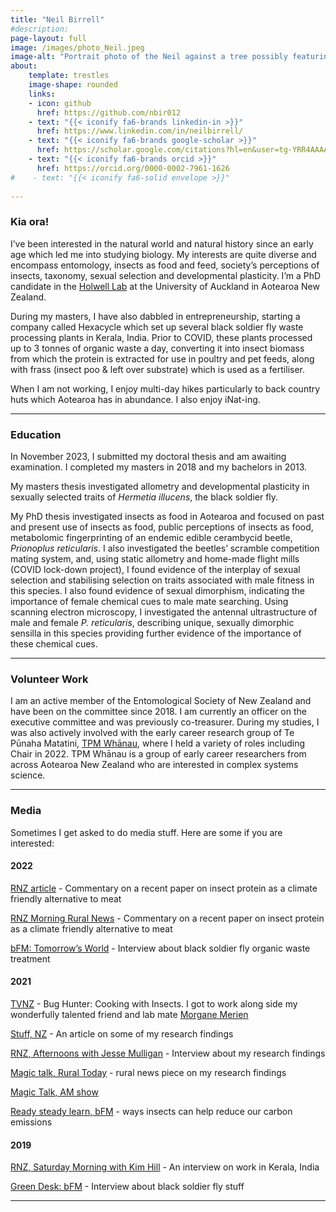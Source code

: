 ```yaml
---
title: "Neil Birrell"
#description:
page-layout: full
image: /images/photo_Neil.jpeg
image-alt: "Portrait photo of the Neil against a tree possibly featuring climbing rata"
about:
    template: trestles
    image-shape: rounded
    links:
    - icon: github
      href: https://github.com/nbir012
    - text: "{{< iconify fa6-brands linkedin-in >}}"
      href: https://www.linkedin.com/in/neilbirrell/
    - text: "{{< iconify fa6-brands google-scholar >}}"
      href: https://scholar.google.com/citations?hl=en&user=tg-YRR4AAAAJ
    - text: "{{< iconify fa6-brands orcid >}}"
      href: https://orcid.org/0000-0002-7961-1626
#    - text: "{{< iconify fa6-solid envelope >}}"
      
---
```


### Kia ora!

I've been interested in the natural world and natural history since an early age which led me into studying biology. My interests are quite diverse and encompass entomology, insects as food and feed, society's perceptions of insects, taxonomy, sexual selection and developmental plasticity. I'm a PhD candidate in the [Holwell Lab](https://gregholwell.com/) at the University of Auckland in Aotearoa New Zealand.

During my masters, I have also dabbled in entrepreneurship, starting a company called Hexacycle which set up several black soldier fly waste processing plants in Kerala, India. Prior to COVID, these plants processed up to 3 tonnes of organic waste a day, converting it into insect biomass from which the protein is extracted for use in poultry and pet feeds, along with frass (insect poo & left over substrate) which is used as a fertiliser.

When I am not working, I enjoy multi-day hikes particularly to back country huts which Aotearoa has in abundance. I also enjoy iNat-ing. 

------------------------------------------------------

### Education

In November 2023, I submitted my doctoral thesis and am awaiting examination. I completed my masters in 2018 and my bachelors in 2013.

My masters thesis investigated allometry and developmental plasticity in sexually selected traits of *Hermetia illucens*, the black soldier fly. 

My PhD thesis investigated insects as food in Aotearoa and focused on past and present use of insects as food, public perceptions of insects as food, metabolomic fingerprinting of an endemic edible cerambycid beetle, *Prionoplus reticularis*. I also investigated the beetles’ scramble competition mating system, and, using static allometry and home-made flight mills (COVID lock-down project), I found evidence of the interplay of sexual selection and stabilising selection on traits associated with male fitness in this species. I also found evidence of sexual dimorphism, indicating the importance of female chemical cues to male mate searching. Using scanning electron microscopy, I investigated the antennal ultrastructure of male and female *P. reticularis*, describing unique, sexually dimorphic sensilla in this species providing further evidence of the importance of these chemical cues.

------------------------------------------------------

### Volunteer Work

I am an active member of the Entomological Society of New Zealand and have been on the committee since 2018. I am currently an officer on the executive committee and was previously co-treasurer. During my studies, I was also actively involved with the early career research group of Te Pūnaha Matatini, [TPM Whānau](https://www.tepunahamatatini.ac.nz/our%20team/tpm-whanau/), where I held a variety of roles including Chair in 2022. TPM Whānau is a group of early career researchers from across Aotearoa New Zealand who are interested in complex systems science.

------------------------------------------------------

### Media

Sometimes I get asked to do media stuff. Here are some if you are interested:

#### 2022

[RNZ article](https://www.rnz.co.nz/news/country/466094/insect-protein-a-climate-friendly-alternative-to-meat-researchers-say) - Commentary on a recent paper on insect protein as a climate friendly alternative to meat

[RNZ Morning Rural News](https://www.rnz.co.nz/national/programmes/ruralnews/audio/2018839742/morning-rural-news-for-28-april-2022) - Commentary on a recent paper on insect protein as a climate friendly alternative to meat

[bFM: Tomorrow's World](https://95bfm.com/bcast/the-buzz-about-hexacycle-w-neil-birrell-june-27-2022) - Interview about black soldier fly organic waste treatment

#### 2021

[TVNZ](https://www.tvnz.co.nz/shows/bug-hunter-cooking-with-insects) - Bug Hunter: Cooking with Insects. I got to work along side my wonderfully talented friend and lab mate [Morgane Merien](https://morganemerien.com/)

[Stuff, NZ](https://www.stuff.co.nz/national/126470505/new-zealanders-open-to-eating-insects-study-finds) - An article on some of my research findings

[RNZ, Afternoons with Jesse Mulligan](https://www.rnz.co.nz/national/programmes/afternoons/audio/2018813997/appetite-for-insects-in-new-zealand) - Interview about my research findings

[Magic talk, Rural Today](https://omny.fm/shows/rural-today-catch-up-podcast/playlists/podcast/embed?style=cover) - rural news piece on my research findings

[Magic Talk, AM show](https://omny.fm/shows/the-am-show-catchup-podcast/playlists/the-am-show-catchup-podcast/embed?style=cover)

[Ready steady learn, bFM](https://95bfm.com/bcast/ready-steady-learn-w-neil-birrell-september-21-2021) - ways insects can help reduce our carbon emissions

#### 2019

[RNZ, Saturday Morning with Kim Hill](https://www.rnz.co.nz/national/programmes/saturday/audio/2018732320/wrangling-maggots-to-reduce-food-waste) - An interview on work in Kerala, India

[Green Desk: bFM](https://95bfm.com/bcast/the-green-desk-september-17-2019) - Interview about black soldier fly stuff

------------------------------------------------------